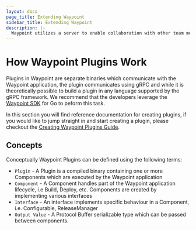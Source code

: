 ```yaml
---
layout: docs
page_title: Extending Waypoint
sidebar_title: Extending Waypoint
description: |-
  Waypoint utilizes a server to enable collaboration with other team members, storing operation history, and enabling functionality such as logs, exec, and more.
---
```


# How Waypoint Plugins Work

Plugins in Waypoint are separate binaries which communicate with the Waypoint application, the plugin communicates
using gRPC and while it is theoretically possible to build a plugin in any language supported by the gRPC framework.
We recommend that the developers leverage the [Waypoint SDK](https://github.com/hashicorp/waypoint-plugin-sdk) for Go to
peform this task.

In this section you will find reference documentation for creating plugins, if you would like to jump straight in and
start creating a plugin, please checkout the [Creating Waypoint Plugins Guide](/docs/extending-waypoint/example-plugin).

## Concepts

Conceptually Waypoint Plugins can be defined using the following terms:

- `Plugin` - A Plugin is a compiled binary containing one or more Components which are executed by the Waypoint application
- `Component` - A Component handles part of the Waypoint application lifecycle, i.e Build, Deploy, etc. Components are created by implementing
  various interfaces
- `Interface` - An interface implements specific behaviour in a Component, i.e. Configurable, ReleaseManager
- `Output Value` - A Protocol Buffer serializable type which can be passed between components.
